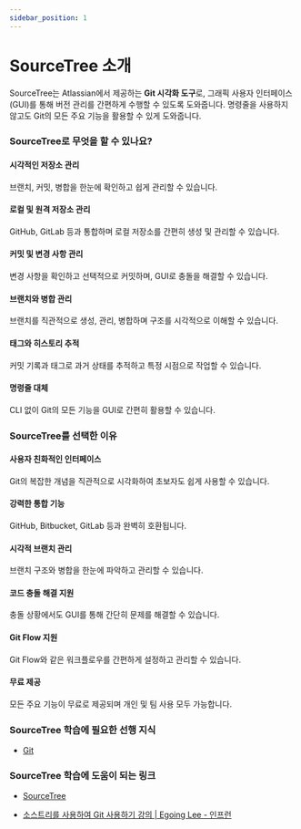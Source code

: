 ```yaml
---
sidebar_position: 1
---
```


# SourceTree 소개

SourceTree는 Atlassian에서 제공하는 **Git 시각화 도구**로, 그래픽 사용자 인터페이스(GUI)를 통해 버전 관리를 간편하게 수행할 수 있도록 도와줍니다. 명령줄을 사용하지 않고도 Git의 모든 주요 기능을 활용할 수 있게 도와줍니다.

### SourceTree로 무엇을 할 수 있나요?

#### 시각적인 저장소 관리

브랜치, 커밋, 병합을 한눈에 확인하고 쉽게 관리할 수 있습니다.

#### 로컬 및 원격 저장소 관리

GitHub, GitLab 등과 통합하며 로컬 저장소를 간편히 생성 및 관리할 수 있습니다.

#### 커밋 및 변경 사항 관리

변경 사항을 확인하고 선택적으로 커밋하며, GUI로 충돌을 해결할 수 있습니다.

#### 브랜치와 병합 관리

브랜치를 직관적으로 생성, 관리, 병합하며 구조를 시각적으로 이해할 수 있습니다.

#### 태그와 히스토리 추적

커밋 기록과 태그로 과거 상태를 추적하고 특정 시점으로 작업할 수 있습니다.

#### 명령줄 대체

CLI 없이 Git의 모든 기능을 GUI로 간편히 활용할 수 있습니다.

### SourceTree를 선택한 이유

#### 사용자 친화적인 인터페이스

Git의 복잡한 개념을 직관적으로 시각화하여 초보자도 쉽게 사용할 수 있습니다.

#### 강력한 통합 기능

GitHub, Bitbucket, GitLab 등과 완벽히 호환됩니다.

#### 시각적 브랜치 관리

브랜치 구조와 병합을 한눈에 파악하고 관리할 수 있습니다.

#### 코드 충돌 해결 지원

충돌 상황에서도 GUI를 통해 간단히 문제를 해결할 수 있습니다.

#### Git Flow 지원

Git Flow와 같은 워크플로우를 간편하게 설정하고 관리할 수 있습니다.

#### 무료 제공

모든 주요 기능이 무료로 제공되며 개인 및 팀 사용 모두 가능합니다.

### SourceTree 학습에 필요한 선행 지식

- [Git](https://www.notion.so/Git-156cf119616880ca9ca6ebc48ad31325?pvs=21)

### SourceTree 학습에 도움이 되는 링크

- [SourceTree](https://www.sourcetreeapp.com/)

- [소스트리를 사용하여 Git 사용하기 강의 | Egoing Lee - 인프런](https://www.inflearn.com/course/git-%EA%B0%95%EC%A2%8C-%EC%83%9D%ED%99%9C%EC%BD%94%EB%94%A9#reviews)
